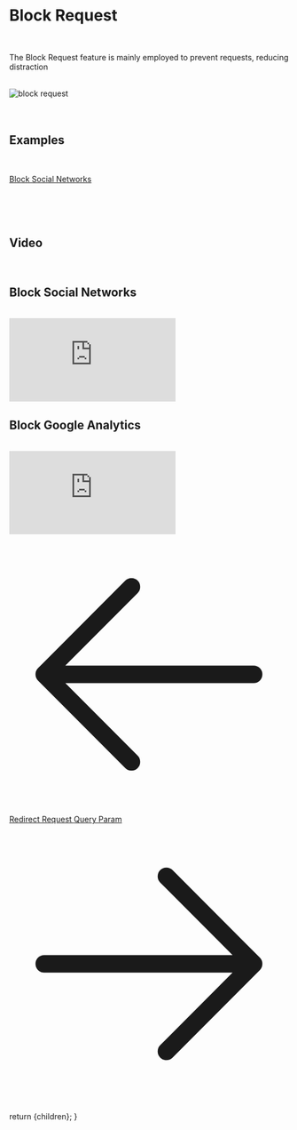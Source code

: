 
<Head>
  <title>Block Request</title>
  <meta name="description" content="Block any type of request" />
</Head>

<h1 className="text-4xl border-b border-neutral-200/20 pb-2 text-neutral-300">Block Request</h1>

<br/>

The Block Request feature is mainly employed to prevent requests, reducing distraction

<br/>

<img className="w-full rounded" alt="block request" src="/assets/images/rules-image/block.png" />


<br/>

<SourceCondition />

<br/>
<br/>

<h2 className="text-2xl border-b border-neutral-200/20 pb-2 text-neutral-300">Examples</h2>

<br/>

<ins className="text-sky-500 hover:text-sky-400">[Block Social Networks](/app/template/block/21)</ins>

<br/>
<br/>
<br/>

<h2 className="text-2xl border-b border-neutral-200/20 pb-2 text-neutral-300">Video</h2>

<br/>

<h2 className="text-md text-neutral-300">Block Social Networks</h2>

<br/>

<iframe className="w-full aspect-video" src="https://www.youtube.com/embed/tO3gAC8n5EY?si=V8stXimAotaGttDr&amp;controls=0" title="YouTube video player" frameborder="0" allow="accelerometer; autoplay; clipboard-write; encrypted-media; gyroscope; picture-in-picture; web-share" referrerpolicy="strict-origin-when-cross-origin" allowfullscreen></iframe>

<br/>

<h2 className="text-md text-neutral-300">Block Google Analytics</h2>

<br/>

<iframe className="w-full aspect-video" src="https://www.youtube.com/embed/5XsgeW1S3Mo?si=9zEcZxoHxDrOThVz&amp;controls=0" title="YouTube video player" frameborder="0" allow="accelerometer; autoplay; clipboard-write; encrypted-media; gyroscope; picture-in-picture; web-share" referrerpolicy="strict-origin-when-cross-origin" allowfullscreen></iframe>

<div className="flex justify-between mt-20 mb-10">
  <a
    className="flex items-center w-fit h-10 p-px px-3 py-2 space-x-2 text-sm no-underline transition duration-200 cursor-pointer text-slate-100 bg-sky-600 hover:bg-sky-400 font-semiboldtext-center ustify-center group hover:shadow-2xl shadow-zinc-900 rounded-2xl"
    href="/docs/redirect"
  >
    <svg xmlns="http://www.w3.org/2000/svg" fill="none" viewBox="0 0 24 24" stroke-width="1.5" stroke="currentColor" className="w-6 h-6">
      <path stroke-linecap="round" stroke-linejoin="round" d="M10.5 19.5L3 12m0 0l7.5-7.5M3 12h18" />
    </svg>
    Redirect Request
  </a>
  <a
    className="flex items-center w-fit h-10 p-px px-3 py-2 space-x-2 text-sm no-underline transition duration-200 cursor-pointer text-slate-100 bg-sky-600 hover:bg-sky-400 font-semiboldtext-center ustify-center group hover:shadow-2xl shadow-zinc-900 rounded-2xl"
    href="/docs/query-param"
  >
    Query Param
    <svg xmlns="http://www.w3.org/2000/svg" fill="none" viewBox="0 0 24 24" stroke-width="1.5" stroke="currentColor" className="w-6 h-6">
      <path stroke-linecap="round" stroke-linejoin="round" d="M13.5 4.5L21 12m0 0l-7.5 7.5M21 12H3" />
    </svg>
  </a>
</div>

  return <MdxLayout>{children}</MdxLayout>;
}
